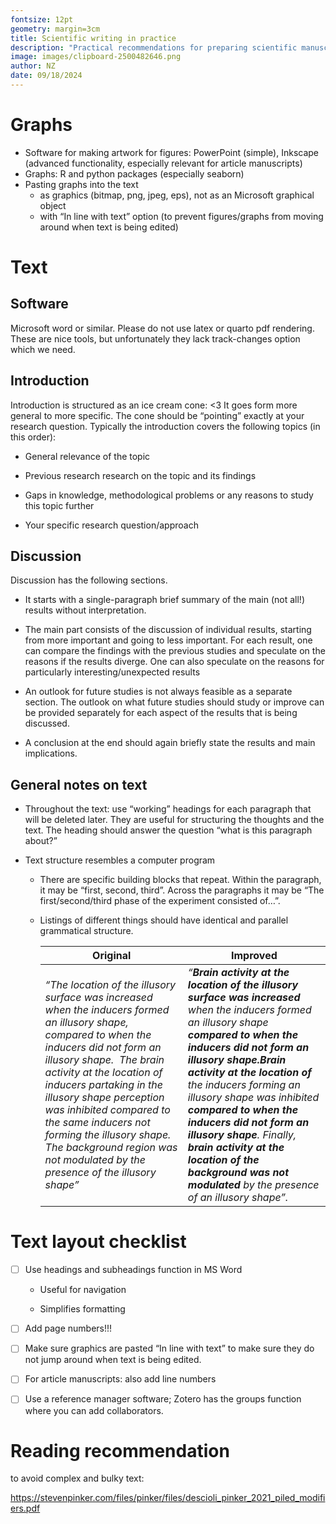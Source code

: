 ```yaml
---
fontsize: 12pt
geometry: margin=3cm
title: Scientific writing in practice
description: "Practical recommendations for preparing scientific manuscripts, thesis papers, reports, etc."
image: images/clipboard-2500482646.png
author: NZ
date: 09/18/2024
---
```


# Graphs

-   Software for making artwork for figures: PowerPoint (simple), Inkscape (advanced functionality, especially relevant for article manuscripts)
-   Graphs: R and python packages (especially seaborn)
-   Pasting graphs into the text
    -   as graphics (bitmap, png, jpeg, eps), not as an Microsoft graphical object
    -   with "In line with text" option (to prevent figures/graphs from moving around when text is being edited)

# Text

## Software

Microsoft word or similar. Please do not use latex or quarto pdf rendering. These are nice tools, but unfortunately they lack track-changes option which we need.

## Introduction

Introduction is structured as an ice cream cone: \<3 It goes form more general to more specific. The cone should be "pointing" exactly at your research question. Typically the introduction covers the following topics (in this order):

-   General relevance of the topic

-   Previous research research on the topic and its findings

-   Gaps in knowledge, methodological problems or any reasons to study this topic further

-   Your specific research question/approach

## Discussion

Discussion has the following sections.

-   It starts with a single-paragraph brief summary of the main (not all!) results without interpretation.

-   The main part consists of the discussion of individual results, starting from more important and going to less important. For each result, one can compare the findings with the previous studies and speculate on the reasons if the results diverge. One can also speculate on the reasons for particularly interesting/unexpected results

-   An outlook for future studies is not always feasible as a separate section. The outlook on what future studies should study or improve can be provided separately for each aspect of the results that is being discussed.

-   A conclusion at the end should again briefly state the results and main implications.

## General notes on text

-   Throughout the text: use "working" headings for each paragraph that will be deleted later. They are useful for structuring the thoughts and the text. The heading should answer the question "what is this paragraph about?"

-   Text structure resembles a computer program

    -   There are specific building blocks that repeat. Within the paragraph, it may be "first, second, third". Across the paragraphs it may be "The first/second/third phase of the experiment consisted of... ".

    -   Listings of different things should have identical and parallel grammatical structure.

        | Original | Improved |
        |------------------------------------|------------------------------------|
        | *"The location of the illusory surface was increased when the inducers formed an illusory shape, compared to when the inducers did not form an illusory shape.  The brain activity at the location of inducers partaking in the illusory shape perception was inhibited compared to the same inducers not forming the illusory shape. The background region was not modulated by the presence of the illusory shape"* | *"**Brain activity at the location of the illusory surface was increased** when the inducers formed an illusory shape **compared to when the inducers did not form an illusory shape.Brain activity at the location of** the inducers forming an illusory shape was inhibited **compared to when the inducers did not form an illusory shape**. Finally, **brain activity at the location of the background was not modulated** by the presence of an illusory shape".* |

# Text layout checklist

-   [ ] Use headings and subheadings function in MS Word

    -   Useful for navigation

    -   Simplifies formatting

-   [ ] Add page numbers!!!

-   [ ] Make sure graphics are pasted "In line with text" to make sure they do not jump around when text is being edited.

-   [ ] For article manuscripts: also add line numbers

-   [ ] Use a reference manager software; Zotero has the groups function where you can add collaborators.

# Reading recommendation

to avoid complex and bulky text:

<https://stevenpinker.com/files/pinker/files/descioli_pinker_2021_piled_modifiers.pdf>
